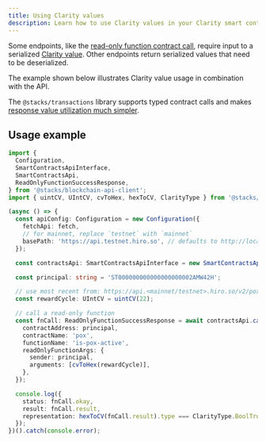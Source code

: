 ```yaml
---
title: Using Clarity values
description: Learn how to use Clarity values in your Clarity smart contracts.
---
```


Some endpoints, like the [read-only function contract call](https://docs.hiro.so/api#operation/call_read_only_function), require input to a serialized [Clarity value](https://docs.stacks.co/docs/clarity/). Other endpoints return serialized values that need to be deserialized.

The example shown below illustrates Clarity value usage in combination with the API.

The `@stacks/transactions` library supports typed contract calls and makes [response value utilization much simpler](https://docs.stacks.co/docs/clarity/).

## Usage example

```ts
import {
  Configuration,
  SmartContractsApiInterface,
  SmartContractsApi,
  ReadOnlyFunctionSuccessResponse,
} from '@stacks/blockchain-api-client';
import { uintCV, UIntCV, cvToHex, hexToCV, ClarityType } from '@stacks/transactions';

(async () => {
  const apiConfig: Configuration = new Configuration({
    fetchApi: fetch,
    // for mainnet, replace `testnet` with `mainnet`
    basePath: 'https://api.testnet.hiro.so', // defaults to http://localhost:3999
  });

  const contractsApi: SmartContractsApiInterface = new SmartContractsApi(apiConfig);

  const principal: string = 'ST000000000000000000002AMW42H';

  // use most recent from: https://api.<mainnet/testnet>.hiro.so/v2/pox
  const rewardCycle: UIntCV = uintCV(22);

  // call a read-only function
  const fnCall: ReadOnlyFunctionSuccessResponse = await contractsApi.callReadOnlyFunction({
    contractAddress: principal,
    contractName: 'pox',
    functionName: 'is-pox-active',
    readOnlyFunctionArgs: {
      sender: principal,
      arguments: [cvToHex(rewardCycle)],
    },
  });

  console.log({
    status: fnCall.okay,
    result: fnCall.result,
    representation: hexToCV(fnCall.result).type === ClarityType.BoolTrue,
  });
})().catch(console.error);
```